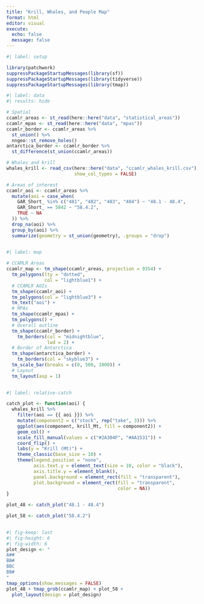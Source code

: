 ```yaml
---
title: "Krill, Whales, and People Map"
format: html
editor: visual
execute: 
  echo: false
  message: false
---
```


```r
#| label: setup

library(patchwork)
suppressPackageStartupMessages(library(sf))
suppressPackageStartupMessages(library(tidyverse))
suppressPackageStartupMessages(library(tmap))
```

```r
#| label: data
#| results: hide

# Spatial
ccamlr_areas <- st_read(here::here("data", "statistical_areas"))
ccamlr_mpas <- st_read(here::here("data", "mpas"))
ccamlr_border <- ccamlr_areas %>% 
  st_union() %>% 
  nngeo::st_remove_holes()
antarctica_border <- ccamlr_border %>% 
  st_difference(st_union(ccamlr_areas))

# Whales and krill
whales_krill <- read_csv(here::here("data", "ccamlr_whales_krill.csv"),
                         show_col_types = FALSE)

# Areas of interest
ccamlr_aoi <- ccamlr_areas %>% 
  mutate(aoi = case_when(
    GAR_Short_ %in% c("481", "482", "483", "484") ~ "48.1 - 48.4",
    GAR_Short_ == 5842 ~ "58.4.2",
    TRUE ~ NA
  )) %>% 
  drop_na(aoi) %>% 
  group_by(aoi) %>% 
  summarize(geometry = st_union(geometry), .groups = "drop")
  
```

```r
#| label: map

# CCAMLR Areas
ccamlr_map <- tm_shape(ccamlr_areas, projection = 9354) +
  tm_polygons(lty = "dotted",
              col = "lightblue1") +
  # CCAMLR AOIs
  tm_shape(ccamlr_aoi) +
  tm_polygons(col = "lightblue3") +
  tm_text("aoi") +
  # MPAs
  tm_shape(ccamlr_mpas) +
  tm_polygons() +
  # Overall outline
  tm_shape(ccamlr_border) +
    tm_borders(col = "midnightblue",
               lwd = 2) +
  # Border of Antarctica
  tm_shape(antarctica_border) +
    tm_borders(col = "skyblue3") +
  tm_scale_bar(breaks = c(0, 500, 1000)) +
  # Layout
  tm_layout(asp = 1)
 
```

```r
#| label: relative-catch

catch_plot <- function(aoi) {
  whales_krill %>% 
    filter(aoi == {{ aoi }}) %>% 
    mutate(component2 = c("stock", rep("take", 3))) %>% 
    ggplot(aes(component, krill_Mt, fill = component2)) +
    geom_col() +
    scale_fill_manual(values = c("#2A304F", "#AA1531")) +
    coord_flip() +
    labs(y = "Krill (Mt)") +
    theme_classic(base_size = 10) +
    theme(legend.position = "none",
          axis.text.y = element_text(size = 10, color = "black"),
          axis.title.y = element_blank(),
          panel.background = element_rect(fill = "transparent"),
          plot.background = element_rect(fill = "transparent",
                                         color = NA))
}

plot_48 <- catch_plot("48.1 - 48.4")

plot_58 <- catch_plot("58.4.2")
  
```

```r
#| fig-keep: last
#| fig-height: 6
#| fig-width: 6
plot_design <- "
A##
BB#
BBC
BB#
" 
tmap_options(show.messages = FALSE)
plot_48 + tmap_grob(ccamlr_map) + plot_58 +
  plot_layout(design = plot_design)

```
